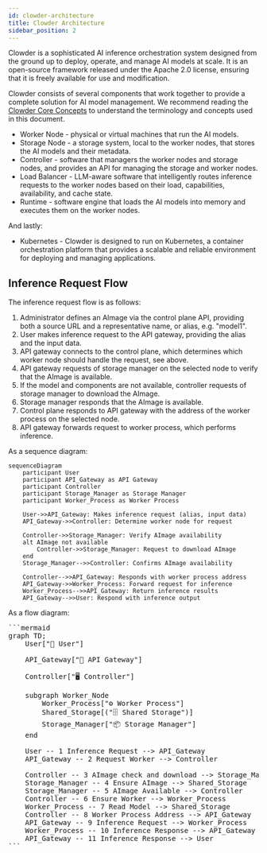 ```yaml
---
id: clowder-architecture
title: Clowder Architecture
sidebar_position: 2
---
```


Clowder is a sophisticated AI inference orchestration system designed from the ground up to deploy, operate, and manage AI models at scale. It is an open-source framework released under the Apache 2.0 license, ensuring that it is freely available for use and modification.

Clowder consists of several components that work together to provide a complete solution for AI model management. We recommend reading the [Clowder Core Concepts](./concepts.md) to understand the terminology and concepts used in this document.

* Worker Node - physical or virtual machines that run the AI models.
* Storage Node - a storage system, local to the worker nodes, that stores the AI models and their metadata.
* Controller - software that managers the worker nodes and storage nodes, and provides an API for managing the storage and worker nodes.
* Load Balancer - LLM-aware software that intelligently routes inference requests to the worker nodes based on their load, capabilities, availability, and cache state.
* Runtime - software engine that loads the AI models into memory and executes them on the worker nodes.

And lastly:

* Kubernetes - Clowder is designed to run on Kubernetes, a container orchestration platform that provides a scalable and reliable environment for deploying and managing applications.

## Inference Request Flow

The inference request flow is as follows:

1. Administrator defines an AImage via the control plane API, providing both a source URL and a representative name, or alias, e.g. "model1".
1. User makes inference request to the API gateway, providing the alias and the input data.
1. API gateway connects to the control plane, which determines which worker node should handle the request, see above.
1. API gateway requests of storage manager on the selected node to verify that the AImage is available.
1. If the model and components are not available, controller requests of storage manager to download the AImage.
1. Storage manager responds that the AImage is available.
1. Control plane responds to API gateway with the address of the worker process on the selected node.
1. API gateway forwards request to worker process, which performs inference.

As a sequence diagram:

```mermaid
sequenceDiagram
    participant User
    participant API_Gateway as API Gateway
    participant Controller
    participant Storage_Manager as Storage Manager
    participant Worker_Process as Worker Process

    User->>API_Gateway: Makes inference request (alias, input data)
    API_Gateway->>Controller: Determine worker node for request
    
    Controller->>Storage_Manager: Verify AImage availability
    alt AImage not available
        Controller->>Storage_Manager: Request to download AImage
    end
    Storage_Manager-->>Controller: Confirms AImage availability

    Controller-->>API_Gateway: Responds with worker process address
    API_Gateway->>Worker_Process: Forward request for inference
    Worker_Process-->>API_Gateway: Return inference results
    API_Gateway-->>User: Respond with inference output
```

As a flow diagram:

<pre>
```mermaid
graph TD;
    User["🧑 User"]

    API_Gateway["🔀 API Gateway"]

    Controller["🖥️ Controller"]

    subgraph Worker_Node
        Worker_Process["⚙️ Worker Process"]
        Shared_Storage[("🗄️ Shared Storage")]
        Storage_Manager["📦 Storage Manager"]
    end

    User -- 1 Inference Request --> API_Gateway
    API_Gateway -- 2 Request Worker --> Controller

    Controller -- 3 AImage check and download --> Storage_Manager
    Storage_Manager -- 4 Ensure AImage --> Shared_Storage
    Storage_Manager -- 5 AImage Available --> Controller
    Controller -- 6 Ensure Worker --> Worker_Process
    Worker_Process -- 7 Read Model --> Shared_Storage
    Controller -- 8 Worker Process Address --> API_Gateway
    API_Gateway -- 9 Inference Request --> Worker_Process
    Worker_Process -- 10 Inference Response --> API_Gateway
    API_Gateway -- 11 Inference Response --> User
```
</pre>
